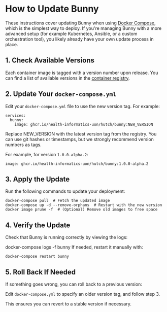 # How to Update Bunny

These instructions cover updating Bunny when using [Docker Compose](/bunny/deployment), which is the simplest way to deploy. If you're managing Bunny with a more advanced setup (for example Kubernetes, Ansible, or a custom orchestration tool), you likely already have your own update process in place.

## 1. Check Available Versions
Each container image is tagged with a version number upon release. You can find a list of available versions in the [container registry](https://github.com/Health-Informatics-UoN/hutch-bunny/pkgs/container/hutch%2Fbunny).

## 2. Update Your `docker-compose.yml`
Edit your `docker-compose.yml` file to use the new version tag. For example:

```
services:
  bunny:
    image: ghcr.io/health-informatics-uon/hutch/bunny:NEW_VERSION
```
Replace NEW_VERSION with the latest version tag from the registry. You can use git hashes or timestamps, but we strongly recommend version numbers as tags.

For example, for version `1.0.0-alpha.2`:

`image: ghcr.io/health-informatics-uon/hutch/bunny:1.0.0-alpha.2`

## 3. Apply the Update
Run the following commands to update your deployment:
```
docker-compose pull  # Fetch the updated image
docker-compose up -d --remove-orphans  # Restart with the new version
docker image prune -f  # (Optional) Remove old images to free space
```

## 4. Verify the Update
Check that Bunny is running correctly by viewing the logs:

docker-compose logs -f bunny
If needed, restart it manually with:

`docker-compose restart bunny`

## 5. Roll Back If Needed
If something goes wrong, you can roll back to a previous version:

Edit `docker-compose.yml` to specify an older version tag, and follow step 3.

This ensures you can revert to a stable version if necessary.
